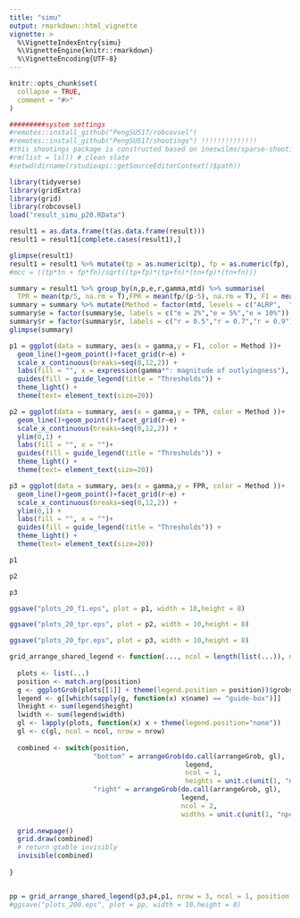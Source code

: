 ```yaml
---
title: "simu"
output: rmarkdown::html_vignette
vignette: >
  %\VignetteIndexEntry{simu}
  %\VignetteEngine{knitr::rmarkdown}
  %\VignetteEncoding{UTF-8}
---
```


```r
knitr::opts_chunk$set(
  collapse = TRUE,
  comment = "#>"
)
```

```r
#########system settings
#remotes::install_github("PengSU517/robcovsel")
#remotes::install_github("PengSU517/shootings") !!!!!!!!!!!!!!
#this shootings package is constructed based on ineswilms/sparse-shooting-S
#rm(list = ls()) # clean slate
#setwd(dirname(rstudioapi::getSourceEditorContext()$path))
```


```r
library(tidyverse)
library(gridExtra)
library(grid)
library(robcovsel)
load("result_simu_p20.RData")

result1 = as.data.frame(t(as.data.frame(result)))
result1 = result1[complete.cases(result1),]

glimpse(result1)
result1 = result1 %>% mutate(tp = as.numeric(tp), fp = as.numeric(fp), gamma = as.numeric(gamma), p = as.numeric(p), fn = 5-tp, tn = p-5-fp, f1 = tp/(tp + 0.5*(fp+fn)), f1 = tp/(tp+0.5*(fp+fn)))
#mcc = ((tp*tn + fp*fn)/sqrt((tp+fp)*(tp+fn)*(tn+fp)*(tn+fn)))

summary = result1 %>% group_by(n,p,e,r,gamma,mtd) %>% summarise(
  TPR = mean(tp/5, na.rm = T),FPR = mean(fp/(p-5), na.rm = T), F1 = mean(f1))%>%ungroup()
summary = summary %>% mutate(Method = factor(mtd, levels = c("ALRP",  "ALGR", "LRP",  "LGR", "sShootingS", "sLTS", "aLasso", "Lasso")))
summary$e = factor(summary$e, labels = c("e = 2%","e = 5%","e = 10%"))
summary$r = factor(summary$r, labels = c("r = 0.5","r = 0.7","r = 0.9"))
glimpse(summary)

```


```r
p1 = ggplot(data = summary, aes(x = gamma,y = F1, color = Method ))+
  geom_line()+geom_point()+facet_grid(r~e) +
  scale_x_continuous(breaks=seq(0,12,2)) +
  labs(fill = "", x = expression(gamma*": magnitude of outlyingness"), y = expression(F[1]))+ 
  guides(fill = guide_legend(title = "Thresholds")) +
  theme_light() +
  theme(text= element_text(size=20))

p2 = ggplot(data = summary, aes(x = gamma,y = TPR, color = Method ))+
  geom_line()+geom_point()+facet_grid(r~e) +
  scale_x_continuous(breaks=seq(0,12,2)) +
  ylim(0,1) +
  labs(fill = "", x = "")+ 
  guides(fill = guide_legend(title = "Thresholds")) +
  theme_light() +
  theme(text= element_text(size=20))

p3 = ggplot(data = summary, aes(x = gamma,y = FPR, color = Method ))+
  geom_line()+geom_point()+facet_grid(r~e) +
  scale_x_continuous(breaks=seq(0,12,2)) +
  ylim(0,1) +
  labs(fill = "", x = "")+ 
  guides(fill = guide_legend(title = "Thresholds")) +
  theme_light() +
  theme(text= element_text(size=20))

```


```r
p1

p2

p3

ggsave("plots_20_f1.eps", plot = p1, width = 10,height = 8)

ggsave("plots_20_tpr.eps", plot = p2, width = 10,height = 8)

ggsave("plots_20_fpr.eps", plot = p3, width = 10,height = 8)
```











```r
grid_arrange_shared_legend <- function(..., ncol = length(list(...)), nrow = 1, position = c("bottom", "right")) {
  
  plots <- list(...)
  position <- match.arg(position)
  g <- ggplotGrob(plots[[1]] + theme(legend.position = position))$grobs
  legend <- g[[which(sapply(g, function(x) x$name) == "guide-box")]]
  lheight <- sum(legend$height)
  lwidth <- sum(legend$width)
  gl <- lapply(plots, function(x) x + theme(legend.position="none"))
  gl <- c(gl, ncol = ncol, nrow = nrow)
  
  combined <- switch(position,
                     "bottom" = arrangeGrob(do.call(arrangeGrob, gl),
                                            legend,
                                            ncol = 1,
                                            heights = unit.c(unit(1, "npc") - lheight, lheight)),
                     "right" = arrangeGrob(do.call(arrangeGrob, gl),
                                           legend,
                                           ncol = 2,
                                           widths = unit.c(unit(1, "npc") - lwidth, lwidth)))
  
  grid.newpage()
  grid.draw(combined)
  # return gtable invisibly
  invisible(combined)
  
}


pp = grid_arrange_shared_legend(p3,p4,p1, nrow = 3, ncol = 1, position = "bottom")
#ggsave("plots_200.eps", plot = pp, width = 10,height = 8)
```




   
   
